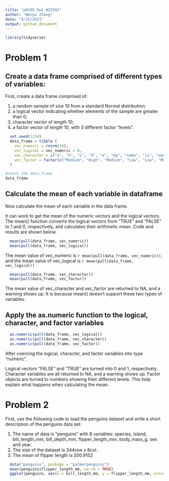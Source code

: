 ```yaml
---
title: "p8105_hw1_WZ2591"
author: "Wenyu Zhang"
date: "9/25/2021"
output: github_document
---
```


```r
library(tidyverse)
```


# Problem 1

## Create a data frame comprised of different types of variables:
First, create a data frame comprised of:

1. a random sample of size 10 from a standard Normal distribution;
2. a logical vector indicating whether elements of the sample are greater than 0;
3. character vector of length 10;
4. a factor vector of length 10, with 3 different factor “levels”.
    
```r
  set.seed(1234)
  data_frame = tibble (
    vec_numeric = rnorm(10),
    vec_logical = vec_numeric > 0,
    vec_character = c("a", "b", "c", "d", "e", "my", "name", "is", "wenyu", "zhang"),
    vec_factor = factor(c("Medium", "High", "Medium", "Low", "Low", "Medium", "High", "High", "Low", "Medium"))
  )

#check the data_frame
data_frame
```

## Calculate the mean of  each variable in dataframe
Now calculate the mean of each variable in the data frame. 

It can work to get the mean of the numeric vectors and the logical vectors. The mean() function converts the logical vectors from "TRUE" and "FALSE" to 1 and 0, respectively, and calculates their arithmetic mean. Code and results are shown below.
```r
  mean(pull(data_frame, vec_numeric))
  mean(pull(data_frame, vec_logical))
```
The mean value of vec_numeric is `r mean(pull(data_frame, vec_numeric))`, and the mean value of vec_logical is `r mean(pull(data_frame, vec_logical))`
```r
  mean(pull(data_frame, vec_character))
  mean(pull(data_frame, vec_factor))
```
The mean value of vec_character and vec_factor are returned to NA, and a warning shows up. It is because mean() doesn't support these two types of variables.

## Apply the as.numeric function to the logical, character, and factor variables
```r
  as.numeric(pull(data_frame, vec_logical))
  as.numeric(pull(data_frame, vec_character))
  as.numeric(pull(data_frame, vec_factor))
```
After coercing the logical, character, and factor variables into type "numeric". 

Logical vectors "FALSE" and "TRUE" are turned into 0 and 1, respectively. Character variables are all returned to NA, and a warning shows up. Factor objects are turned to numbers showing their different levels. This help explain what happens when calculating the mean.

# Problem 2
First, use the following code to load the penguins dataset and write a short description of the penguins data set:

1. The name of data is "penguins" with 8 variables: species, island, bill_length_mm, bill_depth_mm, flipper_length_mm, body_mass_g, sex and year.
2. The size of the dataset is 344row x 8col.
3. The mean of flipper length is 200.9152
```r
  data("penguins", package = "palmerpenguins")
  mean(penguins$flipper_length_mm, na.rm = TRUE)
  ggplot(penguins, aes(x = bill_length_mm, y = flipper_length_mm, color=species, na.rm = TRUE)) + geom_point(na.rm = TRUE)
```




